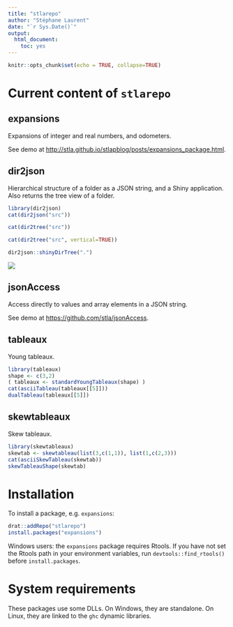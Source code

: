 ```yaml
---
title: "stlarepo"
author: "Stéphane Laurent"
date: "`r Sys.Date()`"
output: 
  html_document: 
    toc: yes
---
```


```r
knitr::opts_chunk$set(echo = TRUE, collapse=TRUE)
```

# Current content of `stlarepo`


## expansions

Expansions of integer and real numbers, and odometers.

See demo at <http://stla.github.io/stlapblog/posts/expansions_package.html>. 


## dir2json 

Hierarchical structure of a folder as a JSON string, and a Shiny application.  Also returns the tree view of a folder.

```r
library(dir2json)
cat(dir2json("src"))
```

```r
cat(dir2tree("src"))
```

```r
cat(dir2tree("src", vertical=TRUE))
```

```r
dir2json::shinyDirTree(".")
```

![](https://i.stack.imgur.com/h4Ce8.png)


## jsonAccess 

Access directly to values and array elements in a JSON string.

See demo at <https://github.com/stla/jsonAccess>.


## tableaux

Young tableaux.

```r
library(tableaux)
shape <- c(3,2)
( tableaux <- standardYoungTableaux(shape) )
cat(asciiTableau(tableaux[[5]]))
dualTableau(tableaux[[5]])
```


## skewtableaux 

Skew tableaux.

```r
library(skewtableaux)
skewtab <- skewtableau(list(3,c(1,1)), list(1,c(2,3)))
cat(asciiSkewTableau(skewtab))
skewTableauShape(skewtab)
```


# Installation 

To install a package, e.g. `expansions`: 

```r
drat::addRepo("stlarepo")
install.packages("expansions")
```

Windows users: the `expansions` package requires Rtools. If you have not set the Rtools path in your environment variables, run `devtools::find_rtools()` before `install.packages`. 


# System requirements

These packages use some DLLs. On Windows, they are standalone. On Linux, they are linked to the `ghc` dynamic libraries. 

